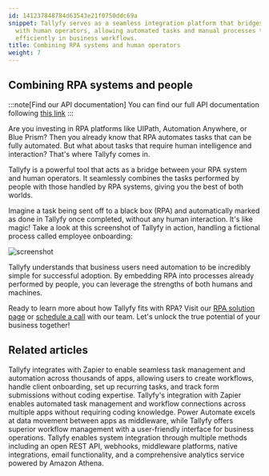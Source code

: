 ```yaml
---
id: 141237848784d63543e21f0750ddc69a
snippet: Tallyfy serves as a seamless integration platform that bridges RPA systems
  with human operators, allowing automated tasks and manual processes to work together
  efficiently in business workflows.
title: Combining RPA systems and human operators
weight: 7
---
```


## Combining RPA systems and people

:::note[Find our API documentation]
You can find our full API documentation following [this link](https://go.tallyfy.com/api/)
:::

Are you investing in RPA platforms like UIPath, Automation Anywhere, or Blue Prism? Then you already know that RPA automates tasks that can be fully automated. But what about tasks that require human intelligence and interaction? That's where Tallyfy comes in.

Tallyfy is a powerful tool that acts as a bridge between your RPA system and human operators. It seamlessly combines the tasks performed by people with those handled by RPA systems, giving you the best of both worlds.

Imagine a task being sent off to a black box (RPA) and automatically marked as done in Tallyfy once completed, without any human interaction. It's like magic! Take a look at this screenshot of Tallyfy in action, handling a fictional process called employee onboarding:

![screenshot](https://screenshots.tallyfy.com/file-m7RnDzI1Ry.png)

Tallyfy understands that business users need automation to be incredibly simple for successful adoption. By embedding RPA into processes already performed by people, you can leverage the strengths of both humans and machines.

Ready to learn more about how Tallyfy fits with RPA? Visit our [RPA solution page](https://tallyfy.com/solutions/robotic-process-automation-rpa-orchestration-software/) or [schedule a call](https://tallyfy.com/booking) with our team. Let's unlock the true potential of your business together!


## Related articles
<CardGrid>
<LinkTitleCard header="<b>Zapier > Tallyfy & Zapier</b>" href="/products/pro/integrations/middleware/zapier/how-can-i-improve-task-management-with-tallyfy/" > Tallyfy integrates with Zapier to enable seamless task management and automation across thousands of apps, allowing users to create workflows, handle client onboarding, set up recurring tasks, and track form submissions without coding expertise. </LinkTitleCard>
<LinkTitleCard header="<b>Middleware > Zapier</b>" href="/products/pro/integrations/middleware/zapier/" > Tallyfy's integration with Zapier enables automated task management and workflow connections across multiple apps without requiring coding knowledge. </LinkTitleCard>
<LinkTitleCard header="<b>Middleware > Power Automate</b>" href="/products/pro/integrations/middleware/power-automate/" > Power Automate excels at data movement between apps as middleware, while Tallyfy offers superior workflow management with a user-friendly interface for business operations. </LinkTitleCard>
<LinkTitleCard header="<b>Pro > Integrations</b>" href="/products/pro/integrations/" > Tallyfy enables system integration through multiple methods including an open REST API, webhooks, middleware platforms, native integrations, email functionality, and a comprehensive analytics service powered by Amazon Athena. </LinkTitleCard>
</CardGrid>